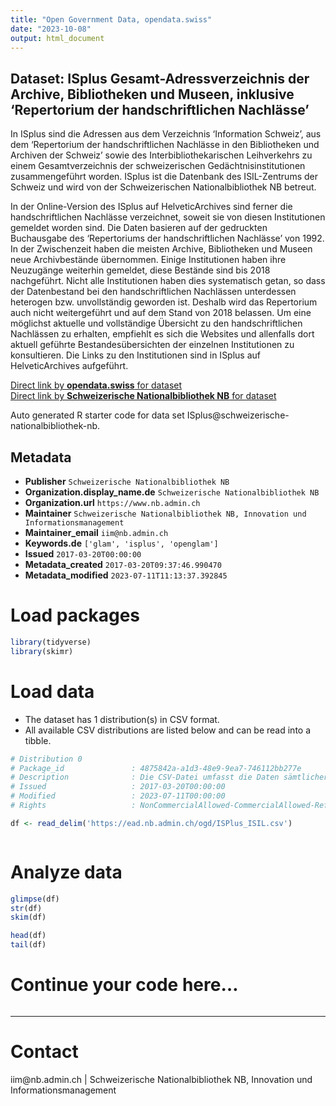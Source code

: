```yaml
---
title: "Open Government Data, opendata.swiss"
date: "2023-10-08"
output: html_document
---
```


## Dataset: ISplus Gesamt-Adressverzeichnis der Archive, Bibliotheken und Museen, inklusive 'Repertorium der handschriftlichen Nachlässe'

In ISplus sind die Adressen aus dem Verzeichnis 'Information Schweiz', aus dem 'Repertorium der handschriftlichen Nachlässe in den Bibliotheken und Archiven der Schweiz' sowie des Interbibliothekarischen Leihverkehrs zu einem Gesamtverzeichnis der schweizerischen Gedächtnisinstitutionen zusammengeführt worden. ISplus ist die Datenbank des ISIL-Zentrums der Schweiz und wird von der Schweizerischen Nationalbibliothek NB betreut.  

In der Online-Version des ISplus auf HelveticArchives sind ferner die handschriftlichen Nachlässe verzeichnet, soweit sie von diesen Institutionen gemeldet worden sind. Die Daten basieren auf der gedruckten Buchausgabe des 'Repertoriums der handschriftlichen Nachlässe' von 1992. In der Zwischenzeit haben die meisten Archive, Bibliotheken und Museen neue Archivbestände übernommen. Einige Institutionen haben ihre Neuzugänge weiterhin gemeldet, diese Bestände sind bis 2018 nachgeführt. Nicht alle Institutionen haben dies systematisch getan, so dass der Datenbestand bei den handschriftlichen Nachlässen unterdessen heterogen bzw. unvollständig geworden ist. Deshalb wird das Repertorium auch nicht weitergeführt und auf dem Stand von 2018 belassen. Um eine möglichst aktuelle und vollständige Übersicht zu den handschriftlichen Nachlässen zu erhalten, empfiehlt es sich die Websites und allenfalls dort aktuell geführte Bestandesübersichten der einzelnen Institutionen zu konsultieren. Die Links zu den Institutionen sind in ISplus auf HelveticArchives aufgeführt.

[Direct link by **opendata.swiss** for dataset](https://opendata.swiss/de/dataset/isplus)<br>
[Direct link by **Schweizerische Nationalbibliothek NB** for dataset](https://www.helveticarchives.ch/isplus.aspx)

Auto generated R starter code for data set ISplus@schweizerische-nationalbibliothek-nb.

## Metadata

- **Publisher** `Schweizerische Nationalbibliothek NB`
- **Organization.display_name.de** `Schweizerische Nationalbibliothek NB`
- **Organization.url** `https://www.nb.admin.ch`
- **Maintainer** `Schweizerische Nationalbibliothek NB, Innovation und Informationsmanagement`
- **Maintainer_email** `iim@nb.admin.ch`
- **Keywords.de** `['glam', 'isplus', 'openglam']`
- **Issued** `2017-03-20T00:00:00`
- **Metadata_created** `2017-03-20T09:37:46.990470`
- **Metadata_modified** `2023-07-11T11:13:37.392845`


# Load packages

```r

library(tidyverse)
library(skimr)

```

# Load data

-   The dataset has 1 distribution(s) in CSV format.
-   All available CSV distributions are listed below and can be read into a tibble.

```r

# Distribution 0
# Package_id               : 4875842a-a1d3-48e9-9ea7-746112bb277e
# Description              : Die CSV-Datei umfasst die Daten sämtlicher in ISPlus nachgewiesenen Institutionen.   Sie ist für die Nutzung in Excel optimiert.
# Issued                   : 2017-03-20T00:00:00
# Modified                 : 2023-07-11T00:00:00
# Rights                   : NonCommercialAllowed-CommercialAllowed-ReferenceNotRequired

df <- read_delim('https://ead.nb.admin.ch/ogd/ISPlus_ISIL.csv')



```

# Analyze data

```r

glimpse(df)
str(df)
skim(df)

head(df)
tail(df)

```

# Continue your code here...

```r

```

------------------------------------------------------------------------

# Contact

iim@nb.admin.ch | Schweizerische Nationalbibliothek NB, Innovation und Informationsmanagement
